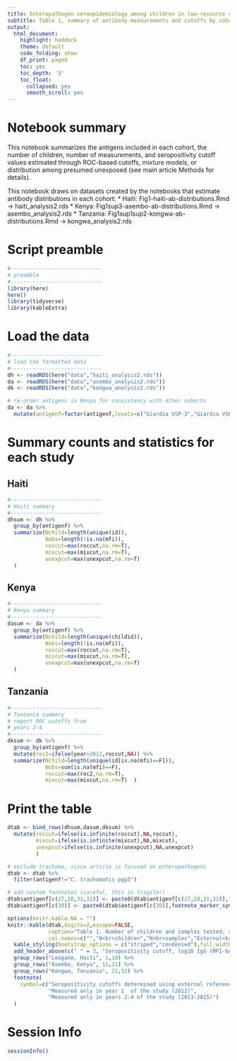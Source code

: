 ```yaml
---
title: Enteropathogen seroepidemiology among children in low-resource settings
subtitle: Table 1, summary of antibody measurements and cutoffs by cohort
output: 
  html_document:
    highlight: haddock
    theme: default
    code_folding: show
    df_print: paged
    toc: yes
    toc_depth: '3'
    toc_float:
      collapsed: yes
      smooth_scroll: yes
---
```


# Notebook summary
This notebook summarizes the antigens included in each cohort, the number of children, number of measurements, and seropositivity cutoff values estimated through ROC-based cutoffs, mixture models, or distribution among presumed unexposed (see main article Methods for details).

This notebook draws on datasets created by the notebooks that estimate antibody distributions in each cohort:
  * Haiti: Fig1-haiti-ab-distributions.Rmd -> haiti_analysis2.rds
  * Kenya: Fig1sup3-asembo-ab-distributions.Rmd -> asembo_analysis2.rds
  * Tanzania: Fig1sup1sup2-kongwa-ab-distributions.Rmd -> kongwa_analysis2.rds


# Script preamble
```r
#-----------------------------
# preamble
#-----------------------------
library(here)
here()
library(tidyverse)
library(kableExtra)


```

# Load the data

```r
#-----------------------------
# load the formatted data
#-----------------------------
dh <- readRDS(here("data","haiti_analysis2.rds"))
da <- readRDS(here("data","asembo_analysis2.rds"))
dk <- readRDS(here("data","kongwa_analysis2.rds"))

# re-order antigens in Kenya for consistency with other cohorts
da <- da %>%
  mutate(antigenf=factor(antigenf,levels=c("Giardia VSP-3","Giardia VSP-5","Cryptosporidium Cp17","Cryptosporidium Cp23","E. histolytica LecA","Salmonella LPS group B","Salmonella LPS group D","ETEC LT β subunit","Cholera toxin β subunit","Campylobacter p18","Campylobacter p39")))
```

# Summary counts and statistics for each study

## Haiti
```r
#-----------------------------
# Haiti summary
#-----------------------------
dhsum <- dh %>%
  group_by(antigenf) %>%
  summarize(Nchild=length(unique(id)),
            Nobs=length(!is.na(mfi)),
            roccut=max(roccut,na.rm=T),
            mixcut=max(mixcut,na.rm=T),
            unexpcut=max(unexpcut,na.rm=T)
  )
```

## Kenya
```r
#-----------------------------
# Kenya summary
#-----------------------------
dasum <- da %>%
  group_by(antigenf) %>%
  summarize(Nchild=length(unique(childid)),
            Nobs=length(!is.na(mfi)),
            roccut=max(roccut,na.rm=T),
            mixcut=max(mixcut,na.rm=T),
            unexpcut=max(unexpcut,na.rm=T)
  )
```

## Tanzania
```r
#-----------------------------
# Tanzania summary
# report ROC cutoffs from
# years 2-4
#-----------------------------
dksum <- dk %>%
  group_by(antigenf) %>%
  mutate(roc2=ifelse(year>2012,roccut,NA)) %>%
  summarize(Nchild=length(unique(id[is.na(mfi)==F])),
            Nobs=sum(is.na(mfi)==F),
            roccut=max(roc2,na.rm=T),
            mixcut=max(mixcut,na.rm=T)  ) 
```

# Print the table
```r
dtab <- bind_rows(dhsum,dasum,dksum) %>%
  mutate(roccut=ifelse(is.infinite(roccut),NA,roccut),
         mixcut=ifelse(is.infinite(mixcut),NA,mixcut),
         unexpcut=ifelse(is.infinite(unexpcut),NA,unexpcut)
         )

# exclude trachoma, since article is focused on enteropathogens
dtab <- dtab %>%
  filter(antigenf!="C. trachomatis pgp3")

# add custom footnotes (careful, this is fragile!)
dtab$antigenf[c(27,28,31,32)] <- paste0(dtab$antigenf[c(27,28,31,32)],footnote_marker_symbol(2))
dtab$antigenf[c(30)] <- paste0(dtab$antigenf[c(30)],footnote_marker_symbol(3))

options(knitr.kable.NA = "")
knitr::kable(dtab,digits=2,escape=FALSE,
             caption="Table 1. Number of children and samples tested, and estimated seropositivity cutoffs by country and antigen included in the seroepidemiologic analyses.",
             col.names=c("","N<br>children","N<br>samples","External<br>Reference","Mixture<br>Model","Presumed<br>Unexposed")) %>%
  kable_styling(bootstrap_options = c("striped","condensed"),full_width = TRUE) %>%
  add_header_above(c(" " = 3, "Seropositivity cutoff, log10 IgG (MFI-bg) *" = 3)) %>%
  group_rows("Leogane, Haiti", 1,10) %>%
  group_rows("Asembo, Kenya", 11,21) %>%
  group_rows("Kongwa, Tanzania", 22,32) %>%
  footnote(
    symbol=c("Seropositivity cutoffs determined using external reference samples (typically ROC curves except for Giardia and E. hystolitica in Haiti), finite Gaussian mixture models, or distribution among the presumed unexposed (see Methods for details). External reference cutoffs reported from years (2013-2015) in Tanzania, estimated among 4,087 samples. Cutoff values are missing if they could not be estimated in each method; cutoff values based on the presumed unexposed required longitudinal measurements within individual children and therefore could not be estimated for any antigen in the repeated cross-sectional design in Tanzania.",
             "Measured only in year 1  of the study (2012)",
             "Measured only in years 2-4 of the study (2013-2015)")
  )


```




# Session Info
```r
sessionInfo()
```

